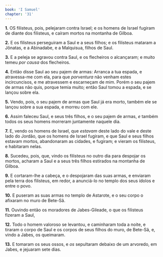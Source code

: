 ```yaml
---
book: 'I Samuel'
chapter: '31'
---
```


**1.** OS filisteus, pois, pelejaram contra Israel; e os homens de Israel fugiram de diante dos filisteus, e caíram mortos na montanha de Gilboa.

**2.** E os filisteus perseguiram a Saul e a seus filhos; e os filisteus mataram a Jônatas, e a Abinadabe, e a Malquisua, filhos de Saul.

**3.** E a peleja se agravou contra Saul, e os flecheiros o alcançaram; e muito temeu *por causa* dos flecheiros.

**4.** Então disse Saul ao seu pajem de armas: Arranca a tua espada, e atravessa-me com ela, para que *porventura* não venham estes incircuncisos, e me atravessem e escarneçam de mim. Porém o seu pajem de armas não quis, porque temia muito; então Saul tomou a espada, e se lançou sobre ela.

**5.** Vendo, pois, o seu pajem de armas que Saul já era morto, também ele se lançou sobre a sua espada, e morreu com ele.

**6.** Assim faleceu Saul, e seus três filhos, e o seu pajem de armas, *e* também todos os seus homens morreram juntamente naquele dia.

**7.** E, vendo os homens de Israel, que *estavam* deste lado do vale e deste lado do Jordão, que os homens de Israel fugiram, e que Saul e seus filhos estavam mortos, abandonaram as cidades, e fugiram; e vieram os filisteus, e habitaram nelas.

**8.** Sucedeu, pois, que, vindo os filisteus no outro dia para despojar os mortos, acharam a Saul e a seus três filhos estirados na montanha de Gilboa.

**9.** E cortaram-lhe a cabeça, e o despojaram das suas armas, e enviaram pela terra dos filisteus, em redor, a anunciá-lo no templo dos seus ídolos e entre o povo.

**10.** E puseram as suas armas no templo de Astarote, e o seu corpo o afixaram no muro de Bete-Sã.

**11.** Ouvindo então os moradores de Jabes-Gileade, o que os filisteus fizeram a Saul,

**12.** Todo o homem valoroso se levantou, e caminharam toda a noite, e tiraram o corpo de Saul e os corpos de seus filhos do muro, de Bete-Sã, e, vindo a Jabes, os queimaram.

**13.** E tomaram os seus ossos, e *os* sepultaram debaixo de um arvoredo, em Jabes, e jejuaram sete dias.